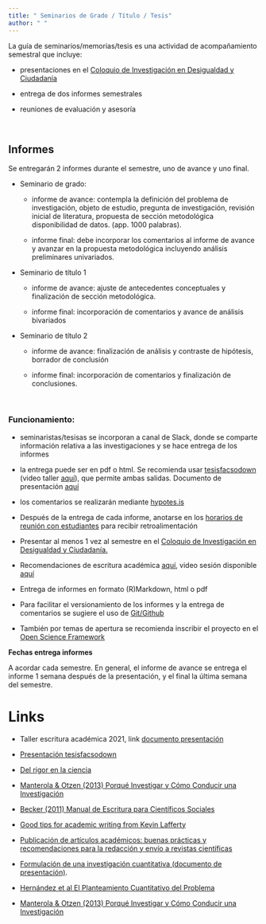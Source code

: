 ```yaml
---
title: " Seminarios de Grado / Título / Tesis"
author: " "
---
```


La guía de seminarios/memorias/tesis es una actividad de acompañamiento semestral que incluye:

- presentaciones en el [Coloquio de Investigación en Desigualdad y Ciudadanía](/post/coloquio/)

- entrega de dos informes semestrales

- reuniones de evaluación y asesoría

<br>

## Informes

Se entregarán 2 informes durante el semestre, uno de avance y uno final.

- Seminario de grado:

  - informe de avance: contempla la definición del problema de investigación, objeto de estudio, pregunta de investigación, revisión inicial de literatura, propuesta de sección metodológica disponibilidad de datos. (app. 1000 palabras).

  - informe final: debe incorporar los comentarios al informe de avance y avanzar en la propuesta metodológica incluyendo análisis preliminares univariados.

- Seminario de título 1

  - informe de avance: ajuste de antecedentes conceptuales y finalización de sección metodológica.

  - informe final: incorporación de comentarios y avance de análisis bivariados

- Seminario de título 2

  - informe de avance: finalización de análisis y contraste de hipótesis, borrador de conclusión

  - informe final: incorporación de comentarios y finalización de conclusiones.

<br>

### Funcionamiento:

- seminaristas/tesisas se incorporan a canal de Slack, donde se comparte información relativa a las investigaciones y se hace entrega de los informes

- la entrega puede ser en pdf o html. Se recomienda usar [tesisfacsodown](https://juancarloscastillo.github.io/tesisfacsodown/) (video taller [aquí](https://www.dropbox.com/s/u3g2x74nj31jsu1/zoom_0.mp4?raw=1)), que permite ambas salidas. Documento de presentación [aquí](documents/talleres-cursos/tesisfacsodown/tesisfacsodown.html)

- los comentarios se realizarán mediante [hypotes.is](https://hypothes.is/)

- Después de la entrega de cada informe, anotarse en los [horarios de reunión con estudiantes](/contacto) para recibir retroalimentación

- Presentar al menos 1 vez al semestre en el [Coloquio de Investigación en Desigualdad y Ciudadanía.](/post/coloquio/)

- Recomendaciones de escritura académica [aquí](http://bit.ly/2e4rKiK), video sesión disponible [aquí](https://www.dropbox.com/s/4if7bpbbhuo7406/zoom_0.mp4?raw=1)

- Entrega de informes en formato (R)Markdown, html o pdf

- Para facilitar el versionamiento de los informes y la entrega de comentarios se sugiere el uso de [Git/Github](https://github.com/)

- También por temas de apertura se recomienda inscribir el proyecto en el [Open Science Framework](https://osf.io/)

**Fechas entrega informes**

A acordar cada semestre. En general, el informe de avance se entrega el informe 1 semana después de la presentación, y el final la última semana del semestre.

# Links

- Taller escritura académica 2021, link [documento presentación](documents/talleres-cursos/escritura-academica/escritura-academica.html)

- [Presentación tesisfacsodown](https://juancarloscastillo.github.io/tesisfacsodown/)

- [Del rigor en la ciencia](https://ciudadseva.com/texto/del-rigor-en-la-ciencia/)

- [Manterola & Otzen (2013) Porqué Investigar y Cómo Conducir una Investigación](https://scielo.conicyt.cl/scielo.php?script=sci_arttext&pid=S0717-95022013000400056)

- [Becker (2011) Manual de Escritura para Científicos Sociales](http://www.derechoshumanos.unlp.edu.ar/assets/files/documentos/manual-de-escritura-para-cientificos-sociales.pdf)

- [Good tips for academic writing from Kevin Lafferty](http://trophiccascades.forestry.oregonstate.edu/sites/trophic/files/Lafferty_WritingScientificPaper.pdf)

- [Publicación de artículos académicos: buenas prácticas y recomendaciones para la redacción y envío a revistas científicas](https://repositori.upf.edu/handle/10230/44599)

- [Formulación de una investigación cuantitativa (documento de presentación)](https://estrategias-ic.netlify.app/docpres/02_formu/02_formu.html#1).

- [Hernández et al El Planteamiento Cuantitativo del Problema](https://estrategias-ic.netlify.app/readings/cap3Hernandezetal2014.pdf)

- [Manterola & Otzen (2013) Porqué Investigar y Cómo Conducir una Investigación](https://scielo.conicyt.cl/scielo.php?script=sci_arttext&pid=S0717-95022013000400056)
